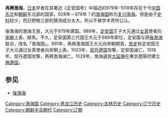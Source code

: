 '''再興渤海'''，[[日本|日本]]学者{{link-ja|日野開三郎|日野開三郎}}在其著述《定安国考》中描述的979年-1018年存在于今[[中国东北|中国东北]]和[[朝鲜|朝鲜]]东北部的国家。928年－976年？的[[渤海国|渤海国]]称为[[后渤海国|复兴渤海]]。但是由于[[史料|史料]]较少，而日野開三郎的猜测成分太大，所以不被学术界所公认。

後渤海的渤海王族，大元于979年建国。989年，[[定安国|定安国]]王子大元通过[[女真|女真]]使者向[[宋朝|宋朝]]上表、献馬。不久，定安国第三代国王大元于989年即位，定安国与原[[後渤海|後渤海]]联合，改名「渤海国」。991年，再興渤海国王大元向宋朝朝貢，[[宋史|宋史]]称定安国王子大元通过女真使者向宋朝上表。1003年，[[契丹|契丹]][[遼国|遼国]]攻撃，定安国滅亡。1018年，契丹遼国攻撃，再興渤海滅亡。1029年，渤海遺民[[大延琳|大延琳]]在東京遼陽府建立[[興遼国|興遼国]]。

==参见==
*[[後渤海|後渤海]]
{{Korea-hist-stub}}
[[Category:渤海国|Category:渤海国]] 
[[Category:黑龙江历史|Category:黑龙江历史]]
[[Category:吉林历史|Category:吉林历史]]
[[Category:辽宁历史|Category:辽宁历史]]
[[Category:朝鲜半岛朝代|Category:朝鲜半岛朝代]]
[[Category:辽朝|Category:辽朝]]